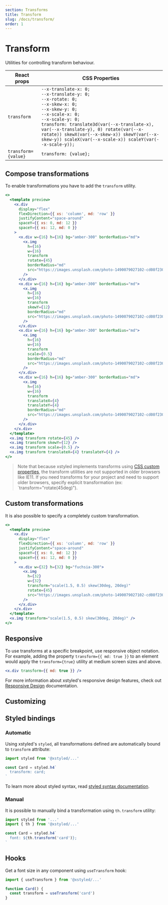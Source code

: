 ```yaml
---
section: Transforms
title: Transform
slug: /docs/transform/
order: 1
---
```


# Transform

Utilities for controlling transform behaviour.

<carbon-ad />

| React props         | CSS Properties                                                                                                                                                                                                                                                                                                                                                         |
| ------------------- | ---------------------------------------------------------------------------------------------------------------------------------------------------------------------------------------------------------------------------------------------------------------------------------------------------------------------------------------------------------------------- |
| `transform`         | `--x-translate-x: 0;`<br />`--x-translate-y: 0;`<br />`--x-rotate: 0;`<br />`--x-skew-x: 0;`<br />`--x-skew-y: 0;`<br />`--x-scale-x: 0;`<br />`--x-scale-y: 0;`<br />`transform: translate3d(var(--x-translate-x), var(--x-translate-y), 0) rotate(var(--x-rotate)) skewX(var(--x-skew-x)) skewY(var(--x-skew-y)) scaleX(var(--x-scale-x)) scaleY(var(--x-scale-y));` |
| `transform={value}` | `transform: {value};`                                                                                                                                                                                                                                                                                                                                                  |

## Compose transformations

To enable transformations you have to add the `transform` utility.

```jsx preview color=amber
<>
  <template preview>
    <x.div
      display="flex"
      flexDirection={{ xs: 'column', md: 'row' }}
      justifyContent="space-around"
      spaceY={{ xs: 0, md: 12 }}
      spaceY={{ xs: 12, md: 0 }}
    >
      <x.div w={16} h={16} bg="amber-300" borderRadius="md">
        <x.img
          h={16}
          w={16}
          transform
          rotate={45}
          borderRadius="md"
          src="https://images.unsplash.com/photo-1490079027102-cd08f2308c73?ixlib=rb-1.2.1&ixid=MXwxMjA3fDB8MHxwaG90by1wYWdlfHx8fGVufDB8fHw%3D&auto=format&fit=crop&w=285&h=285&q=80"
        />
      </x.div>
      <x.div w={16} h={16} bg="amber-300" borderRadius="md">
        <x.img
          h={16}
          w={16}
          transform
          skewY={12}
          borderRadius="md"
          src="https://images.unsplash.com/photo-1490079027102-cd08f2308c73?ixlib=rb-1.2.1&ixid=MXwxMjA3fDB8MHxwaG90by1wYWdlfHx8fGVufDB8fHw%3D&auto=format&fit=crop&w=285&h=285&q=80"
        />
      </x.div>
      <x.div w={16} h={16} bg="amber-300" borderRadius="md">
        <x.img
          h={16}
          w={16}
          transform
          scale={0.5}
          borderRadius="md"
          src="https://images.unsplash.com/photo-1490079027102-cd08f2308c73?ixlib=rb-1.2.1&ixid=MXwxMjA3fDB8MHxwaG90by1wYWdlfHx8fGVufDB8fHw%3D&auto=format&fit=crop&w=285&h=285&q=80"
        />
      </x.div>
      <x.div w={16} h={16} bg="amber-300" borderRadius="md">
        <x.img
          h={16}
          w={16}
          transform
          translateX={4}
          translateY={4}
          borderRadius="md"
          src="https://images.unsplash.com/photo-1490079027102-cd08f2308c73?ixlib=rb-1.2.1&ixid=MXwxMjA3fDB8MHxwaG90by1wYWdlfHx8fGVufDB8fHw%3D&auto=format&fit=crop&w=285&h=285&q=80"
        />
      </x.div>
    </x.div>
  </template>
  <x.img transform rotate={45} />
  <x.img transform skewY={12} />
  <x.img transform scale={0.5} />
  <x.img transform translateX={4} translateY={4} />
</>
```

> Note that because xstyled implements transforms using [CSS custom properties](https://developer.mozilla.org/en-US/docs/Web/CSS/Using_CSS_custom_properties), the transform utilities are not supported in older browsers like IE11. If you need transforms for your project and need to support older browsers, specify explicit transformation (ex: `transform="rotate(45deg)").

## Custom transformations

It is also possible to specify a completely custom transformation.

```jsx preview color=fuchsia
<>
  <template preview>
    <x.div
      display="flex"
      flexDirection={{ xs: 'column', md: 'row' }}
      justifyContent="space-around"
      spaceY={{ xs: 0, md: 12 }}
      spaceY={{ xs: 12, md: 0 }}
    >
      <x.div w={32} h={32} bg="fuchsia-300">
        <x.img
          h={32}
          w={32}
          transform="scale(1.5, 0.5) skew(30deg, 20deg)"
          rotate={45}
          src="https://images.unsplash.com/photo-1490079027102-cd08f2308c73?ixlib=rb-1.2.1&ixid=MXwxMjA3fDB8MHxwaG90by1wYWdlfHx8fGVufDB8fHw%3D&auto=format&fit=crop&w=285&h=285&q=80"
        />
      </x.div>
    </x.div>
  </template>
  <x.img transform="scale(1.5, 0.5) skew(30deg, 20deg)" />
</>
```

## Responsive

To use transforms at a specific breakpoint, use responsive object notation. For example, adding the property `transform={{ md: true }}` to an element would apply the `transform={true}` utility at medium screen sizes and above.

```jsx
<x.div transform={{ md: true }} />
```

For more information about xstyled's responsive design features, check out [Responsive Design](/docs/responsive-design/) documentation.

## Customizing


<CustomizeTransforms />

## Styled bindings

### Automatic

Using xstyled's `styled`, all transformations defined are automatically bound to `transform` attribute:

```js
import styled from '@xstyled/...'

const Card = styled.h4`
  transform: card;
`
```

To learn more about styled syntax, read [styled syntax documentation](/docs/enhanced-styled-components/).

### Manual

It is possible to manually bind a transformation using `th.transform` utility:

```js
import styled from '...'
import { th } from '@xstyled/...'

const Card = styled.h4`
  font: ${th.transform('card')};
`
```

## Hooks

Get a font size in any component using `useTransform` hook:

```js
import { useTransform } from '@xstyled/...'

function Card() {
  const transform = useTransform('card')
}
```
